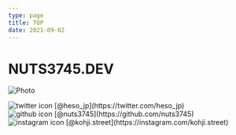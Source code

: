 ```yaml
---
type: page
title: TOP
date: 2021-09-02
---
```


# NUTS3745.DEV



<Image
  src="/images/undraw_beer_xg5f.png"
  alt="Photo"
  width={1125}
  height={750}
  priority
  className="next-image"
/>


<div>
  <Image
    src="/images/twitter.svg"
    className="next-image"
    alt="twitter icon"
    width={30}
    height={30}
    priority
  />
  [@heso_jp](https://twitter.com/heso_jp)<br />
  <Image
    src="/images/github.svg"
    className="next-image"
    alt="github icon"
    width={30}
    height={30}
    priority
  />
  [@nuts3745](https://github.com/nuts3745)<br />
  <Image
    src="/images/instagram.svg"
    className="next-image"
    alt="instagram icon"
    width={30}
    height={30}
    priority
  /> [@kohji.street](https://instagram.com/kohji.street)<br />
</div>
